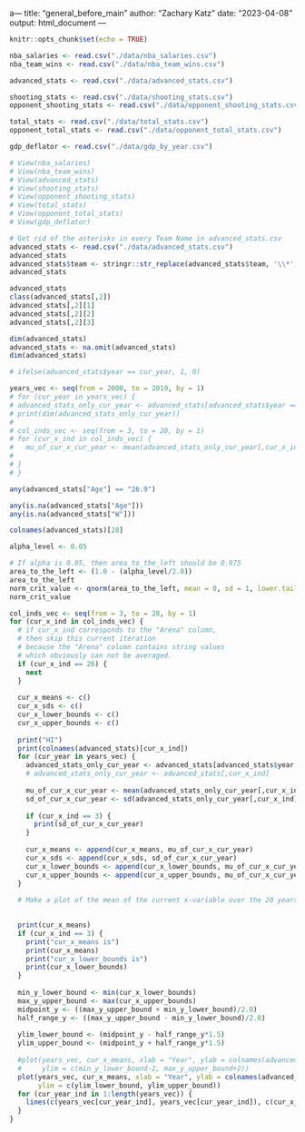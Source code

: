 a---
title: "general_before_main"
author: "Zachary Katz"
date: "2023-04-08"
output: html_document
---

```r
knitr::opts_chunk$set(echo = TRUE)
```

```r
nba_salaries <- read.csv("./data/nba_salaries.csv")
nba_team_wins <- read.csv("./data/nba_team_wins.csv")

advanced_stats <- read.csv("./data/advanced_stats.csv")

shooting_stats <- read.csv("./data/shooting_stats.csv")
opponent_shooting_stats <- read.csv("./data/opponent_shooting_stats.csv")

total_stats <- read.csv("./data/total_stats.csv")
opponent_total_stats <- read.csv("./data/opponent_total_stats.csv")

gdp_deflator <- read.csv("./data/gdp_by_year.csv")

# View(nba_salaries)
# View(nba_team_wins)
# View(advanced_stats)
# View(shooting_stats)
# View(opponent_shooting_stats)
# View(total_stats)
# View(opponent_total_stats)
# View(gdp_deflator)

# Get rid of the asterisks in every Team Name in advanced_stats.csv
advanced_stats <- read.csv("./data/advanced_stats.csv")
advanced_stats
advanced_stats$team <- stringr::str_replace(advanced_stats$team, '\\*', '')
advanced_stats

```

```r



advanced_stats
class(advanced_stats[,2])
advanced_stats[,2][1]
advanced_stats[,2][2]
advanced_stats[,2][3]

dim(advanced_stats)
advanced_stats <- na.omit(advanced_stats)
dim(advanced_stats)

# ifelse(advanced_stats$year == cur_year, 1, 0)

years_vec <- seq(from = 2000, to = 2019, by = 1)
# for (cur_year in years_vec) {
# advanced_stats_only_cur_year <- advanced_stats[advanced_stats$year == cur_year,]
# print(dim(advanced_stats_only_cur_year))
# 
# col_inds_vec <- seq(from = 3, to = 20, by = 1)
# for (cur_x_ind in col_inds_vec) {
#   mu_of_cur_x_cur_year <- mean(advanced_stats_only_cur_year[,cur_x_ind])
#   
# }
# }

any(advanced_stats["Age"] == "26.9")

any(is.na(advanced_stats["Age"]))
any(is.na(advanced_stats["W"]))

colnames(advanced_stats)[28]

alpha_level <- 0.05

# If alpha is 0.05, then area_to_the_left should be 0.975
area_to_the_left <- (1.0 - (alpha_level/2.0))
area_to_the_left
norm_crit_value <- qnorm(area_to_the_left, mean = 0, sd = 1, lower.tail = TRUE)
norm_crit_value

col_inds_vec <- seq(from = 3, to = 28, by = 1)
for (cur_x_ind in col_inds_vec) {
  # if cur_x_ind corresponds to the "Arena" column,
  # then skip this current iteration
  # because the "Arena" column contains string values
  # which obviously can not be averaged.
  if (cur_x_ind == 26) {
    next
  }
  
  cur_x_means <- c()
  cur_x_sds <- c()
  cur_x_lower_bounds <- c()
  cur_x_upper_bounds <- c()
  
  print("HI")
  print(colnames(advanced_stats)[cur_x_ind])
  for (cur_year in years_vec) {
    advanced_stats_only_cur_year <- advanced_stats[advanced_stats$year == cur_year,]
    # advanced_stats_only_cur_year <- advanced_stats[,cur_x_ind]
    
    mu_of_cur_x_cur_year <- mean(advanced_stats_only_cur_year[,cur_x_ind])
    sd_of_cur_x_cur_year <- sd(advanced_stats_only_cur_year[,cur_x_ind])
    
    if (cur_x_ind == 3) {
      print(sd_of_cur_x_cur_year)
    }
    
    cur_x_means <- append(cur_x_means, mu_of_cur_x_cur_year)
    cur_x_sds <- append(cur_x_sds, sd_of_cur_x_cur_year)
    cur_x_lower_bounds <- append(cur_x_lower_bounds, mu_of_cur_x_cur_year - norm_crit_value*sd_of_cur_x_cur_year)
    cur_x_upper_bounds <- append(cur_x_upper_bounds, mu_of_cur_x_cur_year + norm_crit_value*sd_of_cur_x_cur_year)
  }
  
  # Make a plot of the mean of the current x-variable over the 20 years.
  

  print(cur_x_means)
  if (cur_x_ind == 3) {
    print("cur_x_means is")
    print(cur_x_means)
    print("cur_x_lower_bounds is")
    print(cur_x_lower_bounds)
  }
  
  min_y_lower_bound <- min(cur_x_lower_bounds)
  max_y_upper_bound <- max(cur_x_upper_bounds)
  midpoint_y <- ((max_y_upper_bound + min_y_lower_bound)/2.0)
  half_range_y <- ((max_y_upper_bound - min_y_lower_bound)/2.0)
  
  ylim_lower_bound <- (midpoint_y - half_range_y*1.5)
  ylim_upper_bound <- (midpoint_y + half_range_y*1.5)
  
  #plot(years_vec, cur_x_means, xlab = "Year", ylab = colnames(advanced_stats)[cur_x_ind],
  #     ylim = c(min_y_lower_bound-2, max_y_upper_bound+2))
  plot(years_vec, cur_x_means, xlab = "Year", ylab = colnames(advanced_stats)[cur_x_ind],
       ylim = c(ylim_lower_bound, ylim_upper_bound))
  for (cur_year_ind in 1:length(years_vec)) {
    lines(c(years_vec[cur_year_ind], years_vec[cur_year_ind]), c(cur_x_lower_bounds[cur_year_ind], cur_x_upper_bounds[cur_year_ind]))
  }
}




```
